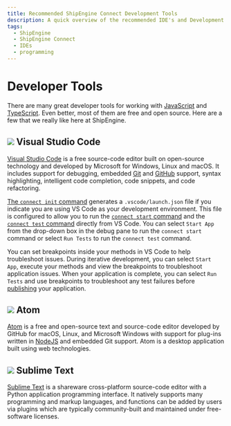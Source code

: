 ```yaml
---
title: Recommended ShipEngine Connect Development Tools
description: A quick overview of the recommended IDE's and Development tools that are available for your app development.
tags:
  - ShipEngine
  - ShipEngine Connect
  - IDEs
  - programming
---
```



# Developer Tools

There are many great developer tools for working with [JavaScript](https://developer.mozilla.org/en-US/docs/Web/JavaScript) and [TypeScript](https://www.typescriptlang.org/). Even better, most of them are free and open source. Here are a few that we really like here at ShipEngine.

<div className={styles.toolList}>

## ![](/img/tools/vscode.svg) Visual Studio Code

[Visual Studio Code](https://code.visualstudio.com/) is a free source-code editor built on open-source technology and developed by Microsoft for Windows, Linux and macOS. It includes support for debugging, embedded [Git](https://git-scm.com/_) and [GitHub](https://github.com/) support, syntax highlighting, intelligent code completion, code snippets, and code refactoring.

[The `connect init` command](./../cli.mdx#initialize-a-new-app) generates a `.vscode/launch.json` file if you indicate you are using VS Code as your development environment. This file is configured to allow you to run the [`connect start` command](./../cli.mdx#run-your-app-locally) and the [`connect test` command](./../cli.mdx#test-your-app) directly from VS Code. You can select `Start App` from the drop-down box in the debug
pane to run the `connect start` command or select `Run Tests` to run the `connect test` command.

You can set breakpoints inside your methods in VS Code to help troubleshoot issues. During iterative development, you can select `Start App`, execute your methods and view the breakpoints to troubleshoot application issues. When your application is complete, you can select `Run Tests` and use breakpoints to troubleshoot any test failures before [publishing](./../publish.mdx) your application.

## ![](/img/tools/atom.svg) Atom

[Atom](https://atom.io/) is a free and open-source text and source-code editor developed by GitHub for macOS, Linux, and Microsoft Windows with support for plug-ins written in [NodeJS](https://nodejs.org/) and embedded Git support. Atom is a desktop application built using web technologies.

## ![](/img/tools/sublime-text.svg) Sublime Text

[Sublime Text](https://www.sublimetext.com/) is a shareware cross-platform source-code editor with a Python application programming interface.
It natively supports many programming and markup languages, and functions can be added by users via plugins which are typically community-built and maintained under free-software licenses.

</div>

<Pager
  prev="./../structure.mdx"
  prevTitle="App Structure"
  next="./../contributing.mdx"
  nextTitle="Contribution Guide"
/>
